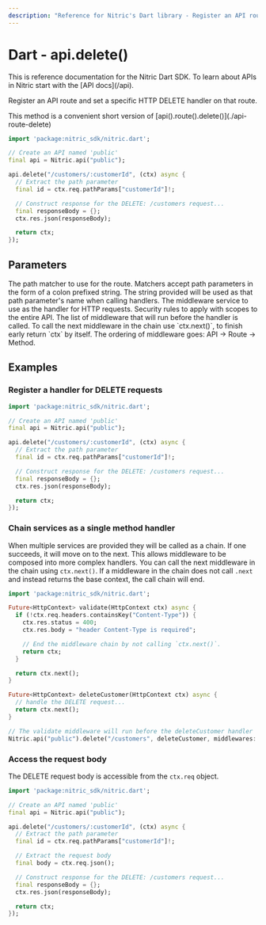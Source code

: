 ```yaml
---
description: "Reference for Nitric's Dart library - Register an API route and set a specific HTTP DELETE handler on that route."
---
```


# Dart - api.delete()

<Note>
  This is reference documentation for the Nitric Dart SDK. To learn about APIs
  in Nitric start with the [API docs](/api).
</Note>

Register an API route and set a specific HTTP DELETE handler on that route.

<Note>
  This method is a convenient short version of
  [api().route().delete()](./api-route-delete)
</Note>

```dart
import 'package:nitric_sdk/nitric.dart';

// Create an API named 'public'
final api = Nitric.api("public");

api.delete("/customers/:customerId", (ctx) async {
  // Extract the path parameter
  final id = ctx.req.pathParams["customerId"]!;

  // Construct response for the DELETE: /customers request...
  final responseBody = {};
  ctx.res.json(responseBody);

  return ctx;
});
```

## Parameters

<Properties>
  <Property name="match" required type="String">
    The path matcher to use for the route. Matchers accept path parameters in
    the form of a colon prefixed string. The string provided will be used as
    that path parameter's name when calling handlers.
  </Property>
  <Property name="handler" required type="HttpHandler">
    The middleware service to use as the handler for HTTP requests.
  </Property>
  <Property name="security" type="List<OidcOptions>">
    Security rules to apply with scopes to the entire API.
  </Property>
  <Property name="middlewares" type="List<HttpHandler>">
    The list of middleware that will run before the handler is called. To call
    the next middleware in the chain use `ctx.next()`, to finish early return
    `ctx` by itself. The ordering of middleware goes: API -> Route -> Method.
  </Property>
</Properties>

## Examples

### Register a handler for DELETE requests

```dart
import 'package:nitric_sdk/nitric.dart';

// Create an API named 'public'
final api = Nitric.api("public");

api.delete("/customers/:customerId", (ctx) async {
  // Extract the path parameter
  final id = ctx.req.pathParams["customerId"]!;

  // Construct response for the DELETE: /customers request...
  final responseBody = {};
  ctx.res.json(responseBody);

  return ctx;
});
```

### Chain services as a single method handler

When multiple services are provided they will be called as a chain. If one succeeds, it will move on to the next. This allows middleware to be composed into more complex handlers. You can call the next middleware in the chain using `ctx.next()`. If a middleware in the chain does not call `.next` and instead returns the base context, the call chain will end.

```dart
import 'package:nitric_sdk/nitric.dart';

Future<HttpContext> validate(HttpContext ctx) async {
  if (!ctx.req.headers.containsKey("Content-Type")) {
    ctx.res.status = 400;
    ctx.res.body = "header Content-Type is required";

    // End the middleware chain by not calling `ctx.next()`.
    return ctx;
  }

  return ctx.next();
}

Future<HttpContext> deleteCustomer(HttpContext ctx) async {
  // handle the DELETE request...
  return ctx.next();
}

// The validate middleware will run before the deleteCustomer handler
Nitric.api("public").delete("/customers", deleteCustomer, middlewares: [validate]);
```

### Access the request body

The DELETE request body is accessible from the `ctx.req` object.

```dart
import 'package:nitric_sdk/nitric.dart';

// Create an API named 'public'
final api = Nitric.api("public");

api.delete("/customers/:customerId", (ctx) async {
  // Extract the path parameter
  final id = ctx.req.pathParams["customerId"]!;

  // Extract the request body
  final body = ctx.req.json();

  // Construct response for the DELETE: /customers request...
  final responseBody = {};
  ctx.res.json(responseBody);

  return ctx;
});
```
